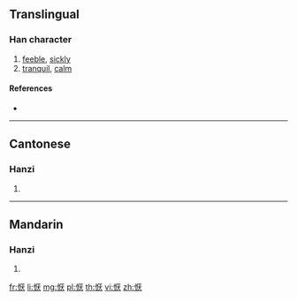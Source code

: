 {{also|懨}}
==Translingual==

===Han character===
{{Han char|rn=61|rad=心|as=06|sn=9|four=|canj=PMIK|ids=⿰忄厌}}

# [[feeble]], [[sickly]]
# [[tranquil]], [[calm]]

====References====
* {{Han ref|kx=0386.161|hdz=42294.090|uh=6079|ud=24697}}

----

==Cantonese==

===Hanzi===
{{yue-hanzi|jyut=[[jim1]]|y=yim1|tra=懨}}

# {{defn|lang=yue|sort=心06}}

----

==Mandarin==

===Hanzi===
{{cmn-hanzi|tra=懨|pin=[[yān]] ([[yan1]])|wg=yen<sup>1</sup>}}

# {{defn|lang=cmn|sort=心06}}

[[fr:恹]]
[[li:恹]]
[[mg:恹]]
[[pl:恹]]
[[th:恹]]
[[vi:恹]]
[[zh:恹]]